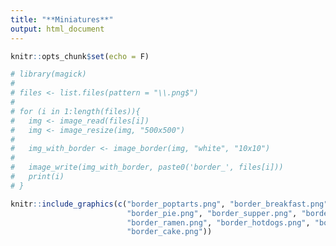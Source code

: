 ```yaml
---
title: "**Miniatures**"
output: html_document
---
```


```r
knitr::opts_chunk$set(echo = F)
```

```r
# library(magick)
# 
# files <- list.files(pattern = "\\.png$")
# 
# for (i in 1:length(files)){
#   img <- image_read(files[i])
#   img <- image_resize(img, "500x500")
#   
#   img_with_border <- image_border(img, "white", "10x10")
# 
#   image_write(img_with_border, paste0('border_', files[i]))
#   print(i)
# }
```


```r

knitr::include_graphics(c("border_poptarts.png", "border_breakfast.png", "border_donuts.png", "border_fish.png", 
                          "border_pie.png", "border_supper.png", "border_spaghetti.png", "border_water.png",
                          "border_ramen.png", "border_hotdogs.png", "border_sushi.png", "border_burger.png",    
                          "border_cake.png"))

```

